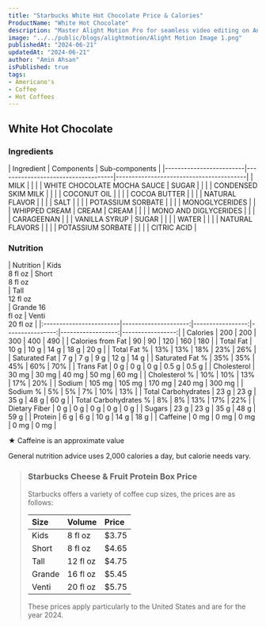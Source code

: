 ```yaml
---
title: "Starbucks White Hot Chocolate Price & Calories"
ProductName: "White Hot Chocolate" 
description: "Master Alight Motion Pro for seamless video editing on Android, iOS, and Tablets with our ultimate guide, unlocking advanced features and elevating your skills in 2024!"
image: "../../public/blogs/alightmotion/Alight Motion Image 1.png"
publishedAt: "2024-06-21"
updatedAt: "2024-06-21"
author: "Amin Ahsan"
isPublished: true
tags:
- Americano's
- Coffee
- Hot Coffees   
---
```


 
## White Hot Chocolate 
 ### Ingredients
<div style={{ overflowX: 'scroll' }}>
| Ingredient              | Components                         | Sub-components                          |
|-------------------------|------------------------------------|-----------------------------------------|
| MILK                    |                                    |                                         |
| WHITE CHOCOLATE MOCHA SAUCE | SUGAR                         |                                         |
|                         | CONDENSED SKIM MILK                |                                         |
|                         | COCONUT OIL                        |                                         |
|                         | COCOA BUTTER                       |                                         |
|                         | NATURAL FLAVOR                     |                                         |
|                         | SALT                               |                                         |
|                         | POTASSIUM SORBATE                  |                                         |
|                         | MONOGLYCERIDES                     |                                         |
| WHIPPED CREAM           | CREAM                              | CREAM                                   |
|                         |                                    | MONO AND DIGLYCERIDES                   |
|                         |                                    | CARAGEENAN                              |
|                         | VANILLA SYRUP                      | SUGAR                                   |
|                         |                                    | WATER                                   |
|                         |                                    | NATURAL FLAVORS                         |
|                         |                                    | POTASSIUM SORBATE                       |
|                         |                                    | CITRIC ACID                             |
</div>

### Nutrition
<div style={{ overflowX: 'scroll' }}>
| Nutrition               | Kids<br/>8 fl oz       | Short<br/>8 fl oz<br/>  | Tall <br/>12 fl oz<br/> | Grande 16 <br/> fl oz | Venti <br/>20 fl oz |
|:------------------------|---------------------:|-----------------:|----------------:|------------------:|-----------------:|
| Calories                | 200                  | 200              | 300             | 400               | 490              |
| Calories from Fat       | 90                   | 90               | 120             | 160               | 180              |
| Total Fat               | 10 g                 | 10 g             | 14 g            | 18 g              | 20 g             |
| Total Fat %             | 13%                  | 13%              | 18%             | 23%               | 26%              |
| Saturated Fat           | 7 g                  | 7 g              | 9 g             | 12 g              | 14 g             |
| Saturated Fat %         | 35%                  | 35%              | 45%             | 60%               | 70%              |
| Trans Fat               | 0 g                  | 0 g              | 0 g             | 0.5 g             | 0.5 g            |
| Cholesterol             | 30 mg                | 30 mg            | 40 mg           | 50 mg             | 60 mg            |
| Cholesterol %           | 10%                  | 10%              | 13%             | 17%               | 20%              |
| Sodium                  | 105 mg               | 105 mg           | 170 mg          | 240 mg            | 300 mg           |
| Sodium %                | 5%                   | 5%               | 7%              | 10%               | 13%              |
| Total Carbohydrates     | 23 g                 | 23 g             | 35 g            | 48 g              | 60 g             |
| Total Carbohydrates %   | 8%                   | 8%               | 13%             | 17%               | 22%              |
| Dietary Fiber           | 0 g                  | 0 g              | 0 g             | 0 g               | 0 g              |
| Sugars                  | 23 g                 | 23 g             | 35 g            | 48 g              | 59 g             |
| Protein                 | 6 g                  | 6 g              | 10 g            | 14 g              | 18 g             |
| Caffeine                | 0 mg                 | 0 mg             | 0 mg            | 0 mg              | 0 mg             |

</div>

★ Caffeine is an approximate value

General nutrition advice uses 2,000 calories a day, but calorie needs vary.


> ### Starbucks Cheese & Fruit Protein Box Price
> 
> Starbucks offers a variety of coffee cup sizes, the prices are as follows:
> 
> | Size    |   Volume     | Price |
> |:--------|:-------------|:------|
> | Kids    | 8 fl oz      | $3.75 |
> | Short   | 8 fl oz      | $4.65 |
> | Tall    | 12 fl oz     | $4.75 |
> | Grande  | 16 fl oz     | $5.45 |
> | Venti   | 20 fl oz     | $5.75 |
> 
> These prices apply particularly to the United States and are for the year 2024.  
